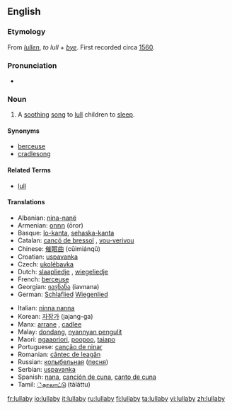 ==English==

===Etymology===
From {{ME.}} ''[[lullen]]'', ''to lull'' + ''[[bye]]''. First recorded circa [[w:1560|1560]].

===Pronunciation===
*{{audio|en-us-lullabye.ogg|Audio (US)}}

===Noun===
{{en-noun|lullab|ies}}

# A [[soothing]] [[song]] to [[lull]] children to [[sleep]].

====Synonyms====
*[[berceuse]]
*[[cradlesong]]

====Related Terms====
*[[lull]]

====Translations====
{{trans-top|a soothing song to lull children to sleep}}
*Albanian: [[nina-nanë]]
*Armenian: [[օրոր]] (ōror)
*Basque: [[lo-kanta]], [[sehaska-kanta]]
*Catalan: [[cançó de bressol]] {{f}}, [[vou-verivou]] {{m}}
*Chinese: [[催眠曲]] (cūimiánqǔ)
*Croatian: [[uspavanka]]
*Czech: [[ukolébavka]] {{f}}
*Dutch: [[slaapliedje]] {{n}}, [[wiegeliedje]] {{n}}
*French: [[berceuse]] {{f}}
*Georgian: [[იავნანა]] (iavnana)
*German: [[Schlaflied]] {{n}} [[Wiegenlied]] {{n}}
{{trans-mid}}
*Italian: [[ninna nanna]] {{f}}
*Korean: [[자장가]] (jajang-ga) 
*Manx: [[arrane]] {{m}}, [[cadlee]]
*Malay: [[dondang]], [[nyannyan pengulit]]
*Maori: [[ngaaoriori]], [[poopoo]], [[taiapo]]
*Portuguese: [[canção de ninar]] {{f}}
*Romanian: [[cântec de leagăn]] {{n}}
*Russian: [[колыбельная]] ([[песня]]) {{f}}
*Serbian: [[uspavanka]] {{f}}
*Spanish: [[nana]], [[canción de cuna]], [[canto de cuna]] {{f}}
*Tamil: [[்தாலாட்டு]] (tālāttu)
{{trans-bottom}}

[[fr:lullaby]]
[[io:lullaby]]
[[it:lullaby]]
[[ru:lullaby]]
[[fi:lullaby]]
[[ta:lullaby]]
[[vi:lullaby]]
[[zh:lullaby]]